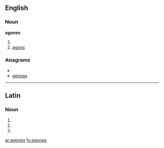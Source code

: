 ==English==

===Noun===
'''agones'''

# {{plural of|agon}}
# [[agons]]

===Anagrams===
* {{alphagram|aegnos}}
* [[genoas#English|genoas]]

----

==Latin==

===Noun===
{{la-noun-form|agōnēs}}

# {{inflection of|agon|agōn|nom|p|lang=la}}
# {{inflection of|agon|agōn|acc|p|lang=la}}
# {{inflection of|agon|agōn|voc|p|lang=la}}

[[ar:agones]]
[[fy:agones]]